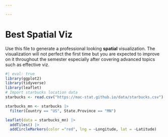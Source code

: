 ```yaml
---

---
```

# Best Spatial Viz {-}

Use this file to generate a professional looking **spatial** visualization.  The visualization will not perfect the first time but you are expected to improve on it throughout the semester especially after covering advanced topics such as effective viz.


```r
#| eval: true
library(ggplot2)
library(tidyverse)
library(leaflet)
# Import starbucks location data
starbucks <- read.csv("https://mac-stat.github.io/data/starbucks.csv")

starbucks_mn <- starbucks |>   
  filter(Country == "US", State.Province == "MN")
```


```r

leaflet(data = starbucks_mn) |> 
  addTiles() |> 
  addCircleMarkers(color ="red", lng = ~Longitude, lat = ~Latitude)


```

